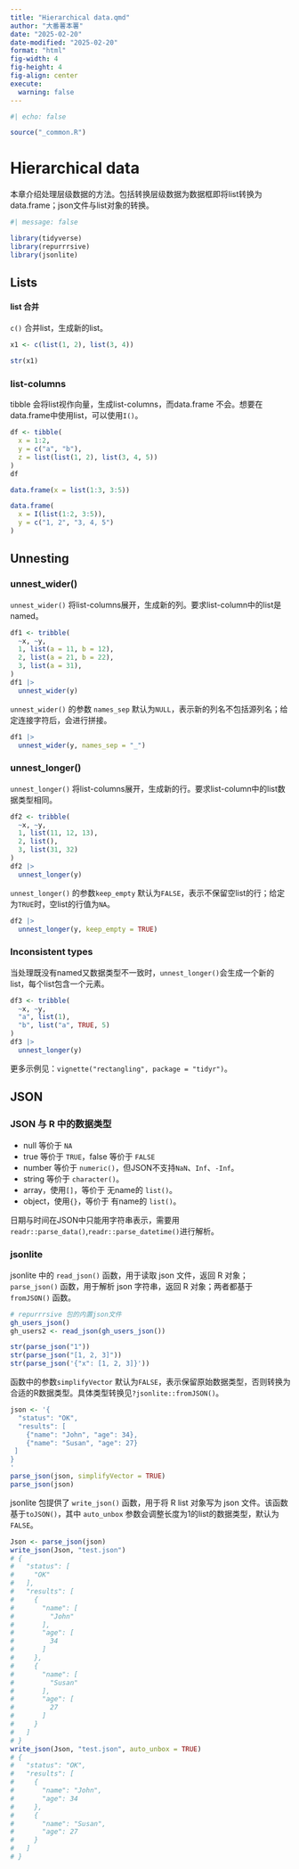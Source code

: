 ```yaml
---
title: "Hierarchical data.qmd"
author: "大番薯本薯"
date: "2025-02-20"
date-modified: "2025-02-20"
format: "html"
fig-width: 4
fig-height: 4
fig-align: center
execute:
  warning: false
---
```


```r
#| echo: false

source("_common.R")
```

# Hierarchical data

本章介绍处理层级数据的方法。包括转换层级数据为数据框即将list转换为data.frame；json文件与list对象的转换。

```r
#| message: false

library(tidyverse)
library(repurrrsive)
library(jsonlite)
```

## Lists

#### list 合并

`c()` 合并list，生成新的list。

```r
x1 <- c(list(1, 2), list(3, 4))

str(x1)
```

### list-columns

tibble 会将list视作向量，生成list-columns，而data.frame 不会。想要在data.frame中使用list，可以使用`I()`。

```r
df <- tibble(
  x = 1:2,
  y = c("a", "b"),
  z = list(list(1, 2), list(3, 4, 5))
)
df

data.frame(x = list(1:3, 3:5))

data.frame(
  x = I(list(1:2, 3:5)),
  y = c("1, 2", "3, 4, 5")
)
```

## Unnesting

### unnest_wider()

`unnest_wider()` 将list-columns展开，生成新的列。要求list-column中的list是named。

```r
df1 <- tribble(
  ~x, ~y,
  1, list(a = 11, b = 12),
  2, list(a = 21, b = 22),
  3, list(a = 31),
)
df1 |>
  unnest_wider(y)
```

`unnest_wider()` 的参数 `names_sep` 默认为`NULL`，表示新的列名不包括源列名；给定连接字符后，会进行拼接。

```r
df1 |>
  unnest_wider(y, names_sep = "_")
```

### unnest_longer()

`unnest_longer()` 将list-columns展开，生成新的行。要求list-column中的list数据类型相同。

```r
df2 <- tribble(
  ~x, ~y,
  1, list(11, 12, 13),
  2, list(),
  3, list(31, 32)
)
df2 |>
  unnest_longer(y)
```

`unnest_longer()` 的参数`keep_empty` 默认为`FALSE`，表示不保留空list的行；给定为`TRUE`时，空list的行值为`NA`。

```r
df2 |>
  unnest_longer(y, keep_empty = TRUE)
```

### Inconsistent types

当处理既没有named又数据类型不一致时，`unnest_longer()`会生成一个新的list，每个list包含一个元素。

```r
df3 <- tribble(
  ~x, ~y,
  "a", list(1),
  "b", list("a", TRUE, 5)
)
df3 |>
  unnest_longer(y)
```

更多示例见：`vignette("rectangling", package = "tidyr")`。

## JSON

### JSON 与 R 中的数据类型

-   null 等价于 `NA`
-   true 等价于 `TRUE`，false 等价于 `FALSE`
-   number 等价于 `numeric()`，但JSON不支持`NaN`、`Inf`、`-Inf`。
-   string 等价于 `character()`。
-   array，使用`[]`，等价于 无name的 `list()`。
-   object，使用`{}`，等价于 有name的 `list()`。

日期与时间在JSON中只能用字符串表示，需要用`readr::parse_data()`,`readr::parse_datetime()`进行解析。

### jsonlite

jsonlite 中的 `read_json()` 函数，用于读取 json 文件，返回 R 对象；`parse_json()` 函数，用于解析 json 字符串，返回 R 对象；两者都基于 `fromJSON()` 函数。

```r
# repurrrsive 包的内置json文件
gh_users_json()
gh_users2 <- read_json(gh_users_json())

str(parse_json("1"))
str(parse_json("[1, 2, 3]"))
str(parse_json('{"x": [1, 2, 3]}'))
```

函数中的参数`simplifyVector` 默认为`FALSE`，表示保留原始数据类型，否则转换为合适的R数据类型。具体类型转换见`?jsonlite::fromJSON()`。

```r
json <- '{
  "status": "OK",
  "results": [
    {"name": "John", "age": 34},
    {"name": "Susan", "age": 27}
 ]
}
'
parse_json(json, simplifyVector = TRUE)
parse_json(json)
```

jsonlite 包提供了 `write_json()` 函数，用于将 R list 对象写为 json 文件。该函数基于`toJSON()`，其中 `auto_unbox` 参数会调整长度为1的list的数据类型，默认为`FALSE`。

```r
Json <- parse_json(json)
write_json(Json, "test.json")
# {
#   "status": [
#     "OK"
#   ],
#   "results": [
#     {
#       "name": [
#         "John"
#       ],
#       "age": [
#         34
#       ]
#     },
#     {
#       "name": [
#         "Susan"
#       ],
#       "age": [
#         27
#       ]
#     }
#   ]
# }
write_json(Json, "test.json", auto_unbox = TRUE)
# {
#   "status": "OK",
#   "results": [
#     {
#       "name": "John",
#       "age": 34
#     },
#     {
#       "name": "Susan",
#       "age": 27
#     }
#   ]
# }

```